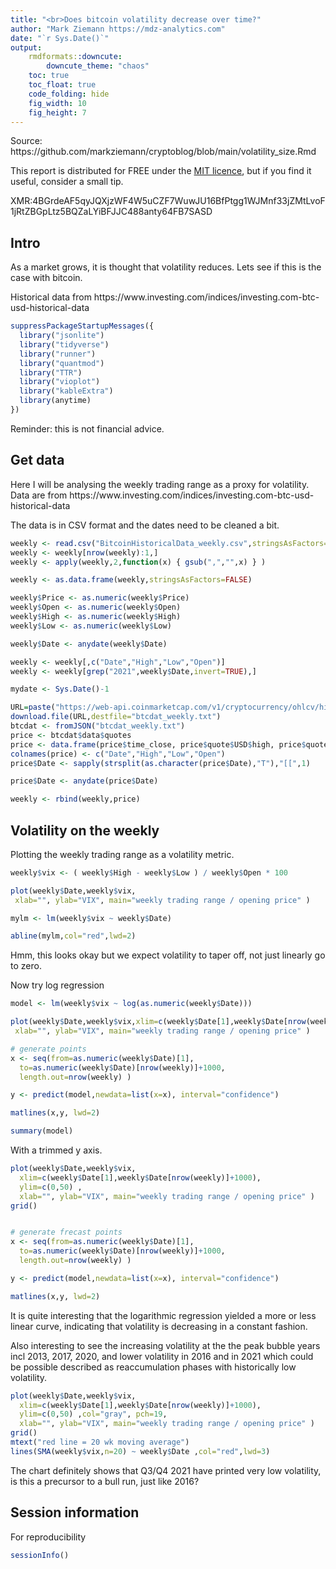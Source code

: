 ```yaml
---
title: "<br>Does bitcoin volatility decrease over time?"
author: "Mark Ziemann https://mdz-analytics.com"
date: "`r Sys.Date()`"
output:
    rmdformats::downcute:
        downcute_theme: "chaos"
    toc: true
    toc_float: true
    code_folding: hide
    fig_width: 10
    fig_height: 7
---
```


Source: https://github.com/markziemann/cryptoblog/blob/main/volatility_size.Rmd

This report is distributed for FREE under the [MIT licence](https://github.com/markziemann/cryptoblog/blob/main/LICENSE),
but if you find it useful, consider a small tip.


XMR:4BGrdeAF5qyJQXjzWF4W5uCZF7WuwJU16BfPtgg1WJMnf33jZMtLvoF1jRtZBGpLtz5BQZaLYiBFJJC488anty64FB7SASD

## Intro

As a market grows, it is thought that volatility reduces. Lets see if this is the case with bitcoin.

Historical data from https://www.investing.com/indices/investing.com-btc-usd-historical-data

```r

suppressPackageStartupMessages({
  library("jsonlite")
  library("tidyverse")
  library("runner")
  library("quantmod")
  library("TTR")
  library("vioplot")
  library("kableExtra")
  library(anytime)
})

```

Reminder: this is not financial advice.

## Get data

Here I will be analysing the weekly trading range as a proxy for volatility.
Data are from https://www.investing.com/indices/investing.com-btc-usd-historical-data

The data is in CSV format and the dates need to be cleaned a bit.

```r

weekly <- read.csv("BitcoinHistoricalData_weekly.csv",stringsAsFactors=FALSE)
weekly <- weekly[nrow(weekly):1,]
weekly <- apply(weekly,2,function(x) { gsub(",","",x) } )

weekly <- as.data.frame(weekly,stringsAsFactors=FALSE)

weekly$Price <- as.numeric(weekly$Price)
weekly$Open <- as.numeric(weekly$Open)
weekly$High <- as.numeric(weekly$High)
weekly$Low <- as.numeric(weekly$Low)

weekly$Date <- anydate(weekly$Date)

weekly <- weekly[,c("Date","High","Low","Open")]
weekly <- weekly[grep("2021",weekly$Date,invert=TRUE),]

```

```r

mydate <- Sys.Date()-1

URL=paste("https://web-api.coinmarketcap.com/v1/cryptocurrency/ohlcv/historical?symbol=BTC&convert=USD&interval=weekly&time_start=2021-01-01&time_end=",mydate,sep="")
download.file(URL,destfile="btcdat_weekly.txt")
btcdat <- fromJSON("btcdat_weekly.txt")
price <- btcdat$data$quotes
price <- data.frame(price$time_close, price$quote$USD$high, price$quote$USD$low, price$quote$USD$open,stringsAsFactors=FALSE)
colnames(price) <- c("Date","High","Low","Open")
price$Date <- sapply(strsplit(as.character(price$Date),"T"),"[[",1)

price$Date <- anydate(price$Date)

weekly <- rbind(weekly,price)

```

## Volatility on the weekly

Plotting the weekly trading range as a volatility metric.

```r

weekly$vix <- ( weekly$High - weekly$Low ) / weekly$Open * 100

plot(weekly$Date,weekly$vix,
 xlab="", ylab="VIX", main="weekly trading range / opening price" )

mylm <- lm(weekly$vix ~ weekly$Date)

abline(mylm,col="red",lwd=2)

```

Hmm, this looks okay but we expect volatility to taper off, not just linearly go to zero.

Now try log regression


```r

model <- lm(weekly$vix ~ log(as.numeric(weekly$Date)))

plot(weekly$Date,weekly$vix,xlim=c(weekly$Date[1],weekly$Date[nrow(weekly)]+1000),
 xlab="", ylab="VIX", main="weekly trading range / opening price" )

# generate points
x <- seq(from=as.numeric(weekly$Date)[1],
  to=as.numeric(weekly$Date)[nrow(weekly)]+1000,
  length.out=nrow(weekly) )

y <- predict(model,newdata=list(x=x), interval="confidence")

matlines(x,y, lwd=2)

summary(model)

```

With a trimmed y axis.

```r

plot(weekly$Date,weekly$vix,
  xlim=c(weekly$Date[1],weekly$Date[nrow(weekly)]+1000),
  ylim=c(0,50) ,
  xlab="", ylab="VIX", main="weekly trading range / opening price" )
grid()


# generate frecast points
x <- seq(from=as.numeric(weekly$Date)[1],
  to=as.numeric(weekly$Date)[nrow(weekly)]+1000,
  length.out=nrow(weekly) )

y <- predict(model,newdata=list(x=x), interval="confidence")

matlines(x,y, lwd=2)

```

It is quite interesting that the logarithmic regression yielded a more or less linear curve,
indicating that volatility is decreasing in a constant fashion.

Also interesting to see the increasing volatility at the the peak bubble years incl 2013, 2017, 2020, and lower volatility in 2016 and in 2021 
which could be possible described as reaccumulation phases with historically low volatility.

```r

plot(weekly$Date,weekly$vix,
  xlim=c(weekly$Date[1],weekly$Date[nrow(weekly)]+1000),
  ylim=c(0,50) ,col="gray", pch=19,
  xlab="", ylab="VIX", main="weekly trading range / opening price" )
grid()
mtext("red line = 20 wk moving average")
lines(SMA(weekly$vix,n=20) ~ weekly$Date ,col="red",lwd=3)

```

The chart definitely shows that Q3/Q4 2021 have printed very low volatility, is this a precursor to a bull run, just like 2016?

## Session information

For reproducibility

```r

sessionInfo()

```
